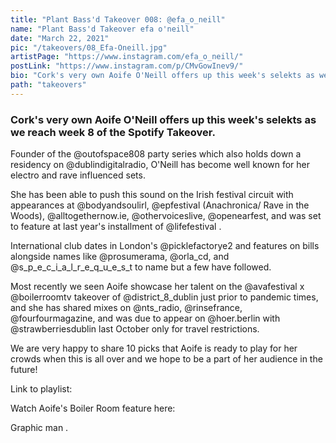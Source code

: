 ---
title: "Plant Bass'd Takeover 008: @efa_o_neill"
name: "Plant Bass'd Takeover efa o'neill"
date: "March 22, 2021"
pic: "/takeovers/08_Efa-Oneill.jpg"
artistPage: "https://www.instagram.com/efa_o_neill/"
postLink: "https://www.instagram.com/p/CMvGowInev9/"
bio: "Cork's very own Aoife O'Neill offers up this week's selekts as we reach week 8 of the Spotify Takeover"
path: "takeovers"
---

### Cork's very own Aoife O'Neill offers up this week's selekts as we reach week 8 of the Spotify Takeover.

Founder of the @outofspace808 party series which also holds down a residency on @dublindigitalradio, O'Neill has become well known for her electro and rave influenced sets.

She has been able to push this sound on the Irish festival circuit with appearances at @bodyandsoulirl, @epfestival (Anachronica/ Rave in the Woods), @alltogethernow.ie, @othervoiceslive, @openearfest, and was set to feature at last year's installment of @lifefestival .

International club dates in London's @picklefactorye2 and features on bills alongside names like @prosumerama, @orla_cd, and @s_p_e_c_i_a_l_r_e_q_u_e_s_t to name but a few have followed.

Most recently we seen Aoife showcase her talent on the @avafestival x @boilerroomtv takeover of @district_8_dublin just prior to pandemic times, and she has shared mixes on @nts_radio, @rinsefrance, @fourfourmagazine, and was due to appear on @hoer.berlin with @strawberriesdublin last October only for travel restrictions.

We are very happy to share 10 picks that Aoife is ready to play for her crowds when this is all over and we hope to be a part of her audience in the future!

Link to playlist: <HoverLink url="open.spotify.com/playlist/5skAgzUfGmZLwrOPNLnGVf" name="Plant Bass'd Picks." external inline />

Watch Aoife's Boiler Room feature here:

<HoverLink url="www.youtube.com/watch?v=qtGDVV1AvLA" external inline />

Graphic man <HoverLink url="www.instagram.com/eggboy_design" name="@eggboy_design" external inline />.
